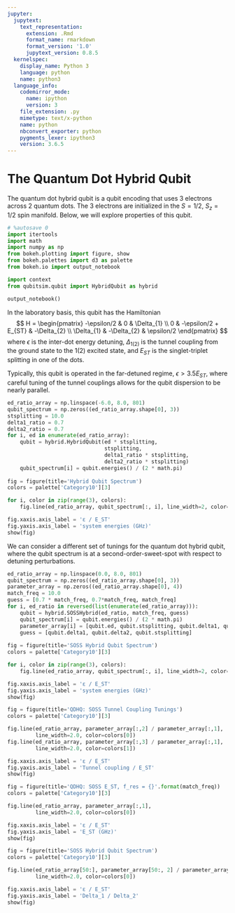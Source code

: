 ```yaml
---
jupyter:
  jupytext:
    text_representation:
      extension: .Rmd
      format_name: rmarkdown
      format_version: '1.0'
      jupytext_version: 0.8.5
  kernelspec:
    display_name: Python 3
    language: python
    name: python3
  language_info:
    codemirror_mode:
      name: ipython
      version: 3
    file_extension: .py
    mimetype: text/x-python
    name: python
    nbconvert_exporter: python
    pygments_lexer: ipython3
    version: 3.6.5
---
```


# The Quantum Dot Hybrid Qubit


The quantum dot hybrid qubit is a qubit encoding that uses 3 electrons across 2 quantum dots. The 3 electrons are initialized in the $S = 1/2$, $S_{z} = 1/2$ spin manifold. Below, we will explore properties of this qubit.

```python
# %autosave 0
import itertools
import math
import numpy as np
from bokeh.plotting import figure, show
from bokeh.palettes import d3 as palette
from bokeh.io import output_notebook

import context
from qubitsim.qubit import HybridQubit as hybrid
```

```python
output_notebook()
```

In the laboratory basis, this qubit has the Hamiltonian
$$
H = \begin{pmatrix}
-\epsilon/2 & 0 & \Delta_{1} \\
0 & -\epsilon/2 + E_{ST} & -\Delta_{2} \\
\Delta_{1} & -\Delta_{2} & \epsilon/2
\end{pmatrix}
$$
where $\epsilon$ is the inter-dot energy detuning, $\Delta_{1(2)}$ is the tunnel coupling from the ground state to the 1(2) excited state, and $E_{ST}$ is the singlet-triplet splitting in one of the dots.

Typically, this qubit is operated in the far-detuned regime, $\epsilon > 3.5 E_{ST}$, where careful tuning of the tunnel couplings allows for the qubit dispersion to be nearly parallel.

```python
ed_ratio_array = np.linspace(-6.0, 8.0, 801)
qubit_spectrum = np.zeros((ed_ratio_array.shape[0], 3))
stsplitting = 10.0
delta1_ratio = 0.7
delta2_ratio = 0.7
for i, ed in enumerate(ed_ratio_array):
    qubit = hybrid.HybridQubit(ed * stsplitting,
                               stsplitting,
                               delta1_ratio * stsplitting,
                               delta2_ratio * stsplitting)
    qubit_spectrum[i] = qubit.energies() / (2 * math.pi)
    
fig = figure(title='Hybrid Qubit Spectrum')
colors = palette['Category10'][3]

for i, color in zip(range(3), colors):
    fig.line(ed_ratio_array, qubit_spectrum[:, i], line_width=2, color=color)

fig.xaxis.axis_label = 'ε / E_ST'
fig.yaxis.axis_label = 'system energies (GHz)'
show(fig)
```

We can consider a different set of tunings for the quantum dot hybrid qubit, where the qubit spectrum is at a second-order-sweet-spot with respect to detuning perturbations.

```python
ed_ratio_array = np.linspace(0.0, 8.0, 801)
qubit_spectrum = np.zeros((ed_ratio_array.shape[0], 3))
parameter_array = np.zeros((ed_ratio_array.shape[0], 4))
match_freq = 10.0
guess = [0.7 * match_freq, 0.7*match_freq, match_freq]
for i, ed_ratio in reversed(list(enumerate(ed_ratio_array))):
    qubit = hybrid.SOSSHybrid(ed_ratio, match_freq, guess)
    qubit_spectrum[i] = qubit.energies() / (2 * math.pi)
    parameter_array[i] = [qubit.ed, qubit.stsplitting, qubit.delta1, qubit.delta2]
    guess = [qubit.delta1, qubit.delta2, qubit.stsplitting]
    
fig = figure(title='SOSS Hybrid Qubit Spectrum')
colors = palette['Category10'][3]

for i, color in zip(range(3), colors):
    fig.line(ed_ratio_array, qubit_spectrum[:, i], line_width=2, color=color)

fig.xaxis.axis_label = 'ε / E_ST'
fig.yaxis.axis_label = 'system energies (GHz)'
show(fig)
```

```python
fig = figure(title='QDHQ: SOSS Tunnel Coupling Tunings')
colors = palette['Category10'][3]

fig.line(ed_ratio_array, parameter_array[:,2] / parameter_array[:,1],
         line_width=2.0, color=colors[0])
fig.line(ed_ratio_array, parameter_array[:,3] / parameter_array[:,1],
         line_width=2.0, color=colors[1])

fig.xaxis.axis_label = 'ε / E_ST'
fig.yaxis.axis_label = 'Tunnel coupling / E_ST'
show(fig)
```

```python
fig = figure(title='QDHQ: SOSS E_ST, f_res = {}'.format(match_freq))
colors = palette['Category10'][3]

fig.line(ed_ratio_array, parameter_array[:,1],
         line_width=2.0, color=colors[0])

fig.xaxis.axis_label = 'ε / E_ST'
fig.yaxis.axis_label = 'E_ST (GHz)'
show(fig)
```

```python
fig = figure(title='SOSS Hybrid Qubit Spectrum')
colors = palette['Category10'][3]

fig.line(ed_ratio_array[50:], parameter_array[50:, 2] / parameter_array[50:, 3],
         line_width=2.0, color=colors[0])

fig.xaxis.axis_label = 'ε / E_ST'
fig.yaxis.axis_label = 'Delta_1 / Delta_2'
show(fig)
```

```python

```
